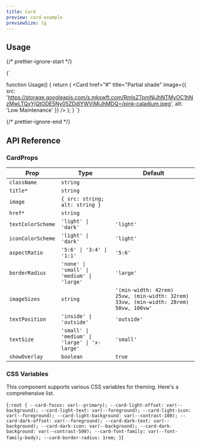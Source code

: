 ```yaml
---
title: Card
preview: card-example
previewSize: lg
---
```


## Usage

{/* prettier-ignore-start */}

<CodeBlock lang="ts">{`

function Usage() {
    return (
      <Card href="#" title="Partial shade" image={{ src: 'https://storage.googleapis.com/s.mkswft.com/RmlsZTpmNjJhNTMyOC1hNzMwLTQxYjQtODE5Ny05ZDdlYWViMjJhMDQ=/pink-caladium.jpeg', alt: 'Low Maintenance' }} />
    );
}
`}
</CodeBlock>

{/* prettier-ignore-end */}

## API Reference

### CardProps

| Prop              | Type                                          | Default                                                                              |
| ----------------- | --------------------------------------------- | ------------------------------------------------------------------------------------ |
| `className`       | `string`                                      |                                                                                      |
| `title*`          | `string`                                      |                                                                                      |
| `image`           | `{ src: string; alt: string }`                |                                                                                      |
| `href*`           | `string`                                      |                                                                                      |
| `textColorScheme` | `'light' \| 'dark'`                           | `'light'`                                                                            |
| `iconColorScheme` | `'light' \| 'dark'`                           | `'light'`                                                                            |
| `aspectRatio`     | `'5:6' \| '3:4' \| '1:1'`                     | `'5:6'`                                                                              |
| `borderRadius`    | `'none' \| 'small' \| 'medium' \| 'large'`    | `'large'`                                                                            |
| `imageSizes`      | `string`                                      | `'(min-width: 42rem) 25vw, (min-width: 32rem) 33vw, (min-width: 28rem) 50vw, 100vw'` |
| `textPosition`    | `'inside' \| 'outside'`                       | `'outside'`                                                                          |
| `textSize`        | `'small' \| 'medium' \| 'large' \| 'x-large'` | `'small'`                                                                            |
| `showOverlay`     | `boolean`                                     | `true`                                                                               |

### CSS Variables

This component supports various CSS variables for theming. Here's a comprehensive list.

<CodeBlock lang="css">{`
:root {
    --card-focus: var(--primary);
    --card-light-offset: var(--background);
    --card-light-text: var(--foreground);
    --card-light-icon: var(--foreground);
    --card-light-background: var(--contrast-100);
    --card-dark-offset: var(--foreground);
    --card-dark-text: var(--background);
    --card-dark-icon: var(--background);
    --card-dark-background: var(--contrast-500);
    --card-font-family: var(--font-family-body);
    --card-border-radius: 1rem;
}
`}</CodeBlock>
